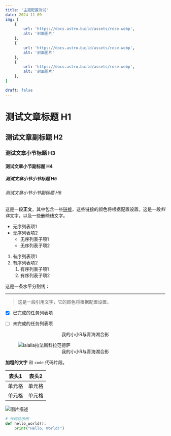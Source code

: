 ```yaml
---
title: '主题配置测试'
date: 2024-11-09
img: [
    {
        url: 'https://docs.astro.build/assets/rose.webp',
        alt: '封面图片'
    },
    {
        url: 'https://docs.astro.build/assets/rose.webp',
        alt: '封面图片'
    },
    {
        url: 'https://docs.astro.build/assets/rose.webp',
        alt: '封面图片'
    },
]

draft: false
---
```


# 测试文章标题 H1

## 测试文章副标题 H2

### 测试文章小节标题 H3

#### 测试文章小节副标题 H4

##### 测试文章小节小节标题 H5

###### 测试文章小节小节副标题 H6

这是一段**正文**，其中包含一些[链接](#)，这些链接的颜色将根据配置设置。这是一段*斜体*文字，以及一些~~删除线~~文字。

- 无序列表项1
- 无序列表项2
  - 无序列表子项1
  - 无序列表子项2

1. 有序列表项1
2. 有序列表项2
   1. 有序列表子项1
   2. 有序列表子项2

这是一条水平分割线：

---

> 这是一段引用文字，它的颜色将根据配置设置。

- [x] 已完成的任务列表项
- [ ] 未完成的任务列表项



<figure>
    <img src="https://docs.astro.build/assets/rose.wep" alt=""/>
    <figcaption><center>我的小小R与青海湖合影</center></figcaption>
</figure>

<figure>
    <img src="https://res.jb18.cm/img/2024/10/9/a6215c0c2aba6c6e1e44814dded6f11a.jpg" alt="lalalla拉法斯科拉范德萨"/>
    <figcaption><center>我的小小R与青海湖合影</center></figcaption>
</figure>

**加粗的文字** 和 `code` 代码片段。

| 表头1 | 表头2 |
|-------|-------|
| 单元格 | 单元格 |
| 单元格 | 单元格 |

![图片描述](https://docs.astro.build/assets/rose.webp)

```python
# 代码块示例
def hello_world():
    print("Hello, World!")
